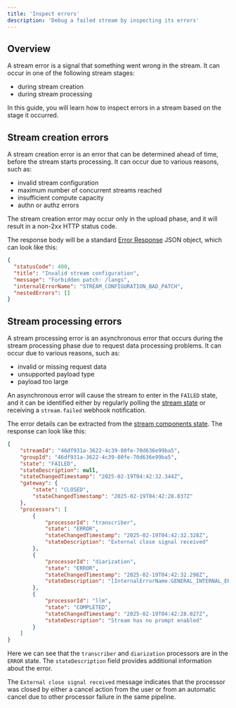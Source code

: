 ```yaml
---
title: 'Inspect errors'
description: 'Debug a failed stream by inspecting its errors'
---
```


## Overview

A stream error is a signal that something went wrong in the stream. It can occur in one of the following stream stages:
- during stream creation
- during stream processing

In this guide, you will learn how to inspect errors in a stream based on the stage it occurred.

## Stream creation errors

A stream creation error is an error that can be determined ahead of time, before the stream starts processing. It can occur due to various reasons, such as:
- invalid stream configuration
- maximum number of concurrent streams reached
- insufficient compute capacity
- authn or authz errors

The stream creation error may occur only in the upload phase, and it will result in a non-2xx HTTP status code.

The response body will be a standard [Error Response](/api-reference/schemas/error/error-response) JSON object, which can look like this:
```json
{
  "statusCode": 400,
  "title": "Invalid stream configuration",
  "message": "Forbidden patch: /langs",
  "internalErrorName": "STREAM_CONFIGURATION_BAD_PATCH",
  "nestedErrors": []
}
```

## Stream processing errors

A stream processing error is an asynchronous error that occurs during the stream processing phase due to request data processing problems. It can occur due to various reasons, such as:
- invalid or missing request data
- unsupported payload type
- payload too large

An asynchronous error will cause the stream to enter in the `FAILED` state, and it can be identified either by regularly polling the [stream state](/api-reference/streams/stream-resource-impl/find-by-id) or receiving a `stream.failed` webhook notification.

The error details can be extracted from the [stream components state](/api-reference/streams/stream-resource-impl/get-components). The response can look like this:
```json
{
    "streamId": "46df931a-3622-4c39-80fe-70d636e99ba5",
    "groupId": "46df931a-3622-4c39-80fe-70d636e99ba5",
    "state": "FAILED",
    "stateDescription": null,
    "stateChangedTimestamp": "2025-02-19T04:42:32.344Z",
    "gateway": {
        "state": "CLOSED",
        "stateChangedTimestamp": "2025-02-19T04:42:28.037Z"
    },
    "processors": [
        {
            "processorId": "transcriber",
            "state": "ERROR",
            "stateChangedTimestamp": "2025-02-19T04:42:32.328Z",
            "stateDescription": "External close signal received"
        },
        {
            "processorId": "diarization",
            "state": "ERROR",
            "stateChangedTimestamp": "2025-02-19T04:42:32.298Z",
            "stateDescription": "[InternalErrorName.GENERAL_INTERNAL_ERROR] JobFailedException: Job 5fb5614f-8959-409f-931f-3f9a4f233130-e1 failed with status FAILED: [Errno 1094995529] Invalid data found when processing input: ..."
        },
        {
            "processorId": "llm",
            "state": "COMPLETED",
            "stateChangedTimestamp": "2025-02-19T04:42:28.027Z",
            "stateDescription": "Stream has no prompt enabled"
        }
    ]
}
```

Here we can see that the `transcriber` and `diarization` processors are in the `ERROR` state. The `stateDescription` field provides additional information about the error.

The `External close signal received` message indicates that the processor was closed by either a cancel action from the user or from an automatic cancel due to other processor failure in the same pipeline.

